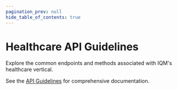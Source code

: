 ```yaml
---
pagination_prev: null
hide_table_of_contents: true
---
```


# Healthcare API Guidelines

Explore the common endpoints and methods associated with IQM's healthcare vertical.

See the [API Guidelines](/Guidelines/) for comprehensive documentation. 